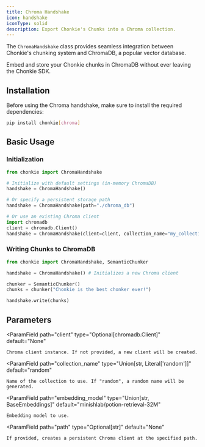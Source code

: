 ```yaml
---
title: Chroma Handshake
icon: handshake
iconType: solid
description: Export Chonkie's Chunks into a Chroma collection.
---
```


The `ChromaHandshake` class provides seamless integration between Chonkie's chunking system and ChromaDB, a popular vector database. 

Embed and store your Chonkie chunks in ChromaDB without ever leaving the Chonkie SDK.


## Installation

Before using the Chroma handshake, make sure to install the required dependencies:

```bash
pip install chonkie[chroma]
```

## Basic Usage

### Initialization

```python
from chonkie import ChromaHandshake

# Initialize with default settings (in-memory ChromaDB)
handshake = ChromaHandshake()

# Or specify a persistent storage path
handshake = ChromaHandshake(path="./chroma_db")

# Or use an existing Chroma client
import chromadb
client = chromadb.Client()
handshake = ChromaHandshake(client=client, collection_name="my_collection")
```

### Writing Chunks to ChromaDB

```python
from chonkie import ChromaHandshake, SemanticChunker

handshake = ChromaHandshake() # Initializes a new Chroma client

chunker = SemanticChunker()
chunks = chunker("Chonkie is the best chonker ever!")

handshake.write(chunks)
```

## Parameters

<ParamField
    path="client"
    type="Optional[chromadb.Client]"
    default="None"
>
    Chroma client instance. If not provided, a new client will be created.
</ParamField>

<ParamField
    path="collection_name"
    type="Union[str, Literal['random']]"
    default="random"
>
    Name of the collection to use. If "random", a random name will be generated.
</ParamField>

<ParamField
    path="embedding_model"
    type="Union[str, BaseEmbeddings]"
    default="minishlab/potion-retrieval-32M"
>
    Embedding model to use.
</ParamField>

<ParamField
    path="path"
    type="Optional[str]"
    default="None"
>
    If provided, creates a persistent Chroma client at the specified path.
</ParamField>

